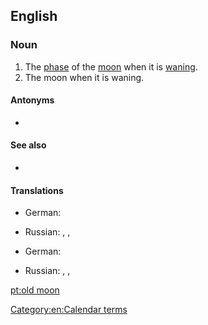 ==English==

===Noun===
{{en-noun}}

# The [[phase]] of the [[moon]] when it is [[wane|waning]].
# The moon when it is waning.

====Antonyms====
* {{l|en|new moon}}

====See also====
* {{l|en|waning moon}}

====Translations====
{{trans-top|phase of moon when it is waning}}
* German: {{t|de|Altmond|m}}
{{trans-mid}}
* Russian: {{t|ru|убывающая луна́|f}}, {{t|ru|луна́ на исходе|f}}, {{t|ru|старая луна́|f}}
{{trans-bottom}}

{{trans-top|the moon when it is waning}}
* German: {{t|de|Altmond|m}}
{{trans-mid}}
* Russian: {{t|ru|убывающая луна́|f}}, {{t|ru|луна́ на исходе|f}}, {{t|ru|старая луна́|f}}
{{trans-bottom}}

[[Category:en:Calendar terms]]

[[pt:old moon]]